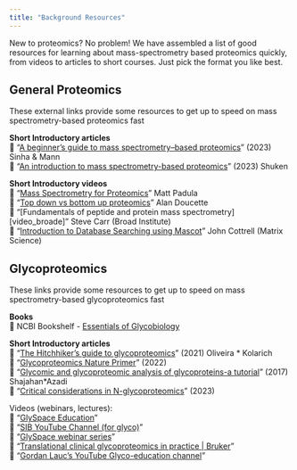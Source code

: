 ```yaml
---
title: "Background Resources"
---
```


New to proteomics? No problem! We have assembled a list of good resources for learning about
mass-spectrometry based proteomics quickly, from videos to articles to short courses.
Just pick the format you like best.

## General Proteomics
These external links provide some resources to get up to speed on mass spectrometry-based proteomics fast

**Short Introductory articles**<br>
📄 “[A beginner’s guide to mass spectrometry–based proteomics][intro_sinha]” (2023) Sinha & Mann<br>
📄 “[An introduction to mass spectrometry-based proteomics][intro_shuken]” (2023) Shuken<br>

[intro_sinha]: https://portlandpress.com/biochemist/article/42/5/64/226371/A-beginner-s-guide-to-mass-spectrometry-based
[intro_shuken]: https://pubs.acs.org/doi/abs/10.1021/acs.jproteome.2c00838

**Short Introductory videos**<br>
📄 “[Mass Spectrometry for Proteomics][video_padula]” Matt Padula<br>
📄 “[Top down vs bottom up proteomics][video_doucette]” Alan Doucette<br>
📄 “[Fundamentals of peptide and protein mass spectrometry][video_broade]” Steve Carr (Broad Institute)<br>
📄 “[Introduction to Database Searching using Mascot][video_cottrell]” John Cottrell (Matrix Science)<br>

[video_padula]: https://www.youtube.com/watch?v=L6MHSb7I820
[video_doucette]: https://www.youtube.com/watch?v=NeMA3RFFLIw
[video_carr]: https://www.youtube.com/watch?v=PFOodSbH9IY
[video_cottrell]: https://www.youtube.com/watch?v=tB3cR2vDCKc



## Glycoproteomics
These links provide some resources to get up to speed on mass spectrometry-based glycoproteomics fast

**Books**<br>
📒 NCBI Bookshelf - [Essentials of Glycobiology][essentials_book]<br>

**Short Introductory articles**<br>
📄 “[The Hitchhiker's guide to glycoproteomics][hitchhikers_guide]” (2021) Oliveira * Kolarich<br>
📄 “[Glycoproteomics Nature Primer][nature_primer]” (2022)<br>
📄 “[Glycomic and glycoproteomic analysis of glycoproteins-a tutorial][glyco_tutorial]” (2017) Shajahan*Azadi<br>
📄 “[Critical considerations in N-glycoproteomics][critical_considerations]” (2023)<br>

Videos (webinars, lectures):<br>
📄 “[GlySpace Education][video_glyspace]”<br>
📄 “[SIB YouTube Channel (for glyco)][sib_youtube]”<br>
📄 “[GlySpace webinar series][glyspace_webinars]”<br>
📄 “[Translational clinical glycoproteomics in practice | Bruker][bruker_in_practice]”<br>
📄 “[Gordan Lauc’s YouTube Glyco-education channel][lauc_youtube]”<br>


[essentials_book]: https://www.ncbi.nlm.nih.gov/books/NBK579918/
[hitchhikers_guide]: https://pmc.ncbi.nlm.nih.gov/articles/PMC8421054/
[nature_primer]: https://www.nature.com/articles/s43586-022-00128-4
[glyco_tutorial]: https://pubmed.ncbi.nlm.nih.gov/28585084/ 
[critical_considerations]: https://doi.org/10.1016/j.cbpa.2023.102272

[video_glyspace]: http://www.glyspace.org/education.php
[sib_youtube]: https://www.youtube.com/@sib-swissinstituteofbioinf4579/search?query=glyco
[glyspace_webinars]: https://wiki.glygen.org/GlyGen_Webinar_Series
[bruker_in_practice]: https://www.bruker.com/de/news-and-events/webinars/2024/translational-clinical-glycoproteomics-in-practice.html
[lauc_youtube]: https://www.youtube.com/playlist?list=PLB8UtfqFXZk8gPvwHdqBIsuHe6D2CI7il





